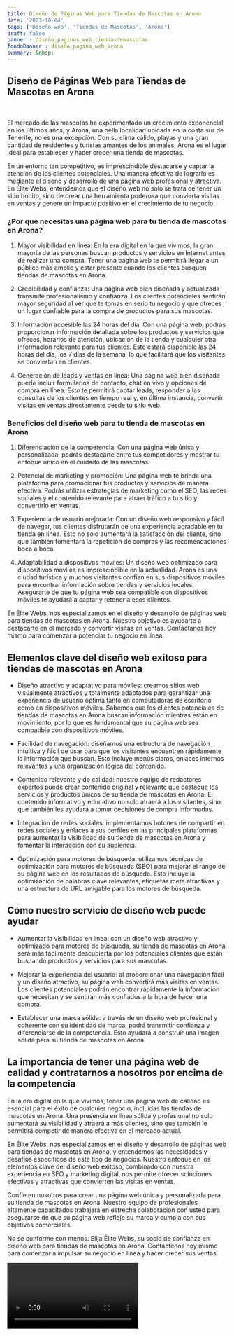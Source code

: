 ```yaml
---
title: Diseño de Páginas Web para Tiendas de Mascotas en Arona
date: '2023-10-04'
tags: ['Diseño web', 'Tiendas de Mascotas', 'Arona']
draft: false
banner : diseño_paginas_web_tiendasdemascotas
fondoBanner : diseño_pagina_web_arona
summary: &nbsp;
---
```


## Diseño de Páginas Web para Tiendas de Mascotas en Arona

&nbsp;

El mercado de las mascotas ha experimentado un crecimiento exponencial en los últimos años, y Arona, una bella localidad ubicada en la costa sur de Tenerife, no es una excepción. Con su clima cálido, playas y una gran cantidad de residentes y turistas amantes de los animales, Arona es el lugar ideal para establecer y hacer crecer una tienda de mascotas.

En un entorno tan competitivo, es imprescindible destacarse y captar la atención de los clientes potenciales. Una manera efectiva de lograrlo es mediante el diseño y desarrollo de una página web profesional y atractiva. En Élite Webs, entendemos que el diseño web no solo se trata de tener un sitio bonito, sino de crear una herramienta poderosa que convierta visitas en ventas y genere un impacto positivo en el crecimiento de tu negocio.

### ¿Por qué necesitas una página web para tu tienda de mascotas en Arona?

1. Mayor visibilidad en línea: En la era digital en la que vivimos, la gran mayoría de las personas buscan productos y servicios en Internet antes de realizar una compra. Tener una página web te permitirá llegar a un público más amplio y estar presente cuando los clientes busquen tiendas de mascotas en Arona.

2. Credibilidad y confianza: Una página web bien diseñada y actualizada transmite profesionalismo y confianza. Los clientes potenciales sentirán mayor seguridad al ver que te tomas en serio tu negocio y que ofreces un lugar confiable para la compra de productos para sus mascotas.

3. Información accesible las 24 horas del día: Con una página web, podrás proporcionar información detallada sobre los productos y servicios que ofreces, horarios de atención, ubicación de la tienda y cualquier otra información relevante para tus clientes. Esto estará disponible las 24 horas del día, los 7 días de la semana, lo que facilitará que los visitantes se conviertan en clientes.

4. Generación de leads y ventas en línea: Una página web bien diseñada puede incluir formularios de contacto, chat en vivo y opciones de compra en línea. Esto te permitirá captar leads, responder a las consultas de los clientes en tiempo real y, en última instancia, convertir visitas en ventas directamente desde tu sitio web.

### Beneficios del diseño web para tu tienda de mascotas en Arona

1. Diferenciación de la competencia: Con una página web única y personalizada, podrás destacarte entre tus competidores y mostrar tu enfoque único en el cuidado de las mascotas.

2. Potencial de marketing y promoción: Una página web te brinda una plataforma para promocionar tus productos y servicios de manera efectiva. Podrás utilizar estrategias de marketing como el SEO, las redes sociales y el contenido relevante para atraer tráfico a tu sitio y convertirlo en ventas.

3. Experiencia de usuario mejorada: Con un diseño web responsivo y fácil de navegar, tus clientes disfrutarán de una experiencia agradable en tu tienda en línea. Esto no solo aumentará la satisfacción del cliente, sino que también fomentará la repetición de compras y las recomendaciones boca a boca.

4. Adaptabilidad a dispositivos móviles: Un diseño web optimizado para dispositivos móviles es imprescindible en la actualidad. Arona es una ciudad turística y muchos visitantes confían en sus dispositivos móviles para encontrar información sobre tiendas y servicios locales. Asegurarte de que tu página web sea compatible con dispositivos móviles te ayudará a captar y retener a esos clientes.

En Élite Webs, nos especializamos en el diseño y desarrollo de páginas web para tiendas de mascotas en Arona. Nuestro objetivo es ayudarte a destacarte en el mercado y convertir visitas en ventas. Contáctanos hoy mismo para comenzar a potenciar tu negocio en línea.

<GifSeo />

<Cta />

## Elementos clave del diseño web exitoso para tiendas de mascotas en Arona

- Diseño atractivo y adaptativo para móviles: creamos sitios web visualmente atractivos y totalmente adaptados para garantizar una experiencia de usuario óptima tanto en computadoras de escritorio como en dispositivos móviles. Sabemos que los clientes potenciales de tiendas de mascotas en Arona buscan información mientras están en movimiento, por lo que es fundamental que su página web sea compatible con dispositivos móviles.

- Facilidad de navegación: diseñamos una estructura de navegación intuitiva y fácil de usar para que los visitantes encuentren rápidamente la información que buscan. Esto incluye menús claros, enlaces internos relevantes y una organización lógica del contenido.

- Contenido relevante y de calidad: nuestro equipo de redactores expertos puede crear contenido original y relevante que destaque los servicios y productos únicos de su tienda de mascotas en Arona. El contenido informativo y educativo no solo atraerá a los visitantes, sino que también les ayudará a tomar decisiones de compra informadas.

- Integración de redes sociales: implementamos botones de compartir en redes sociales y enlaces a sus perfiles en las principales plataformas para aumentar la visibilidad de su tienda de mascotas en Arona y fomentar la interacción con su audiencia.

- Optimización para motores de búsqueda: utilizamos técnicas de optimización para motores de búsqueda (SEO) para mejorar el rango de su página web en los resultados de búsqueda. Esto incluye la optimización de palabras clave relevantes, etiquetas meta atractivas y una estructura de URL amigable para los motores de búsqueda.

## Cómo nuestro servicio de diseño web puede ayudar

- Aumentar la visibilidad en línea: con un diseño web atractivo y optimizado para motores de búsqueda, su tienda de mascotas en Arona será más fácilmente descubierta por los potenciales clientes que están buscando productos y servicios para sus mascotas.

- Mejorar la experiencia del usuario: al proporcionar una navegación fácil y un diseño atractivo, su página web convertirá más visitas en ventas. Los clientes potenciales podrán encontrar rápidamente la información que necesitan y se sentirán más confiados a la hora de hacer una compra.

- Establecer una marca sólida: a través de un diseño web profesional y coherente con su identidad de marca, podrá transmitir confianza y diferenciarse de la competencia. Esto ayudará a construir una imagen sólida para su tienda de mascotas en Arona.

## La importancia de tener una página web de calidad y contratarnos a nosotros por encima de la competencia

En la era digital en la que vivimos, tener una página web de calidad es esencial para el éxito de cualquier negocio, incluidas las tiendas de mascotas en Arona. Una presencia en línea sólida y profesional no solo aumentará su visibilidad y atraerá a más clientes, sino que también le permitirá competir de manera efectiva en el mercado actual.

En Élite Webs, nos especializamos en el diseño y desarrollo de páginas web para tiendas de mascotas en Arona, y entendemos las necesidades y desafíos específicos de este tipo de negocios. Nuestro enfoque en los elementos clave del diseño web exitoso, combinado con nuestra experiencia en SEO y marketing digital, nos permite ofrecer soluciones efectivas y atractivas que convierten las visitas en ventas.

Confíe en nosotros para crear una página web única y personalizada para su tienda de mascotas en Arona. Nuestro equipo de profesionales altamente capacitados trabajará en estrecha colaboración con usted para asegurarse de que su página web refleje su marca y cumpla con sus objetivos comerciales.

No se conforme con menos. Elija Élite Webs, su socio de confianza en diseño web para tiendas de mascotas en Arona. Contáctenos hoy mismo para comenzar a impulsar su negocio en línea y hacer crecer sus ventas.

<Video />

<CtaBot job='Tiendas de Mascotas' city='Arona'/>

<Gmaps query='Arona+españa+maps' />